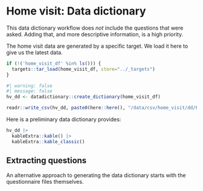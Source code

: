 # Home visit: Data dictionary

::: {.callout-note}
This data dictionary workflow does _not_ include the questions that were
asked.
Adding that, and more descriptive information, is a high priority.
:::

The home visit data are generated by a specific target.
We load it here to give us the latest data.

```r
if (!('home_visit_df' %in% ls())) {
  targets::tar_load(home_visit_df, store="../_targets")
}
```

```r
#| warning: false
#| message: false
hv_dd <- datadictionary::create_dictionary(home_visit_df)

readr::write_csv(hv_dd, paste0(here::here(), "/data/csv/home_visit/dd/PLAY-home-visit-data-dictionary.csv"))
```

Here is a preliminary data dictionary provides:

```r
hv_dd |>
  kableExtra::kable() |>
  kableExtra::kable_classic()
```

## Extracting questions

An alternative approach to generating the data dictionary starts with the
questionnaire files themselves.


